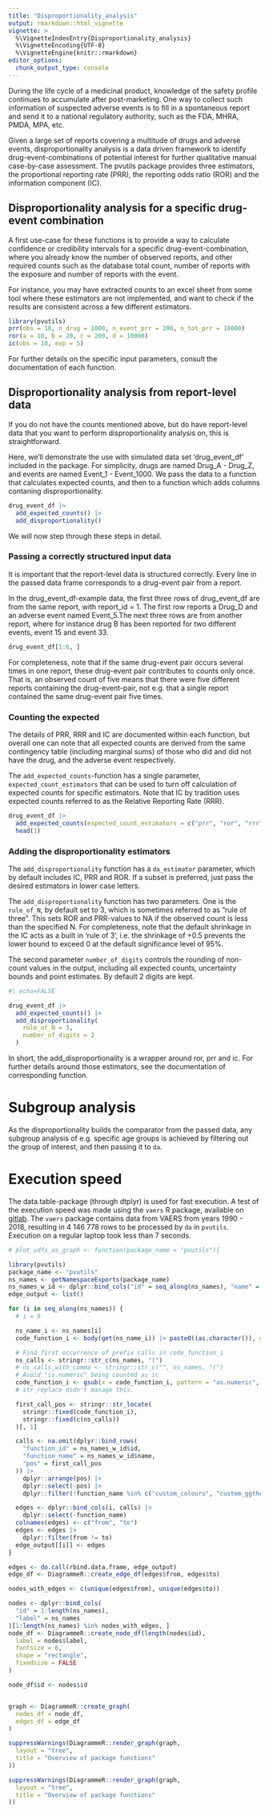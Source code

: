 ```yaml
---
title: "Disproportionality_analysis"
output: rmarkdown::html_vignette
vignette: >
  %\VignetteIndexEntry{Disproportionality_analysis}
  %\VignetteEncoding{UTF-8}
  %\VignetteEngine{knitr::rmarkdown}
editor_options: 
  chunk_output_type: console
---
```


During the life cycle of a medicinal product, knowledge of the safety profile 
continues to accumulate after post-marketing. One way to collect such information
of suspected adverse events is to fill in a spontaneous report and send it to a 
national regulatory authority, such as the FDA, MHRA, PMDA, MPA, etc.      

Given a large set of reports covering a multitude of drugs and adverse events, 
disproportionality analysis is a data driven framework to identify 
drug-event-combinations of potential interest for further qualitative 
manual case-by-case assessment. The pvutils package provides three estimators, 
the proportional reporting rate (PRR), the reporting odds ratio (ROR) and the 
information component (IC). 

## Disproportionality analysis for a specific drug-event combination
A first use-case for these functions is to provide a way to calculate 
confidence or credibility intervals for a specific drug-event-combination, where
you already know the number of observed reports, and other required counts such as
the database total count, number of reports with the exposure and number of
reports with the event.

For instance, you may have extracted counts to an excel sheet from 
some tool where these estimators are not implemented, and want to check 
if the results are consistent across a few different estimators.

```r
library(pvutils)
prr(obs = 10, n_drug = 1000, n_event_prr = 200, n_tot_prr = 10000)
ror(a = 10, b = 20, c = 200, d = 10000)
ic(obs = 10, exp = 5)
```
For further details on the specific input parameters, consult the documentation 
of each function. 

## Disproportionality analysis from report-level data
If you do not have the counts mentioned above, but do have report-level data 
that you want to perform disproportionality analysis on, this is straightforward.

Here, we'll demonstrate the use with simulated data set 'drug_event_df' included 
in the package. For simplicity, drugs are named Drug_A - Drug_Z, and events are 
named Event_1 - Event_1000. We pass the data to a function that calculates
expected counts, and then to a function which adds columns contaning 
disproportionality.

```r
drug_event_df |>
  add_expected_counts() |>
  add_disproportionality()
```

We will now step through these steps in detail. 

### Passing a correctly structured input data
It is important that the report-level data is structured correctly. 
Every line in the passed data frame corresponds to a drug-event pair
from a report.

In the drug_event_df-example data, the first three rows of drug_event_df are from the same report, with report_id = 1. The first row reports a Drug_D and an adverse event 
named Event_5.The next three rows are from another report, where for instance 
drug B has been reported for two different events, event 15 and event 33. 

```r
drug_event_df[1:6, ]
```

For completeness, note that if the same drug-event pair occurs several times in 
one report, these drug-event pair contributes to counts only once. That is, 
an observed count of five means that there were five different reports 
containing the drug-event-pair, not e.g. that a single report contained the same 
drug-event pair five times.

### Counting the expected
The details of PRR, RRR and IC are documented within each function, but overall one can note that all expected counts are derived 
from the same contingency table (including marginal sums) of those who did and 
did not have the drug, and the adverse event respectively.

The `add_expected_counts`-function has a single parameter, 
`expected_count_estimators` that can be used to turn off calculation of 
expected counts for specific estimators. Note that IC by tradition uses 
expected counts referred to as the Relative Reporting Rate (RRR).

```r
drug_event_df |>
  add_expected_counts(expected_count_estimators = c("prr", "ror", "rrr")) |>
  head(1)
```


### Adding the disproportionality estimators
The `add_disproportionality` function has a `da_estimator` parameter, which
by default includes IC, PRR and ROR. If a subset is preferred, just pass 
the desired estimators in lower case letters.

The `add_disproportionality` function has two parameters. One is the 
`rule_of_N`, by default set to 3, which is sometimes referred to as 
"rule of three". This sets ROR and PRR-values to NA if the observed count is 
less than the specified N. For completeness, note that the default shrinkage 
in the IC acts as a built in 'rule of 3', i.e. the shrinkage of +0.5 prevents 
the lower bound to exceed 0 at the default significance level of 95\%.

The second parameter `number_of_digits` controls the rounding of non-count values in the output, 
including all expected counts, uncertainty bounds and point estimates. By default
2 digits are kept. 

```r
#| echo=FALSE

drug_event_df |>
  add_expected_counts() |>
  add_disproportionality(
    rule_of_N = 3,
    number_of_digits = 2
  )
```
In short, the add_disproportionality is a wrapper around ror, prr and ic. For 
further details around those estimators, see the documentation of corresponding
function. 

# Subgroup analysis
As the disproportionality builds the comparator from the passed data, 
any subgroup analysis of e.g. specific age groups is achieved by filtering out
the group of interest, and then passing it to `da`.  

# Execution speed 
The data.table-package (through dtplyr) is used for fast execution. A test of 
the execution speed was made using the `vaers` R package, available on [gitlab](https://gitlab.com/iembry/vaers.git). The `vaers` package contains 
data from VAERS from years 1990 - 2018, resulting in 4 146 778 rows to
be processed by `da` in `pvutils`. Execution on a regular laptop took less 
than 7 seconds.

```r

# plot_udfs_as_graph <- function(package_name = "pvutils"){

library(pvutils)
package_name <- "pvutils"
ns_names <- getNamespaceExports(package_name)
ns_names_w_id <- dplyr::bind_cols("id" = seq_along(ns_names), "name" = ns_names)
edge_output <- list()

for (i in seq_along(ns_names)) {
  # i = 9

  ns_name_i <- ns_names[i]
  code_function_i <- body(get(ns_name_i)) |> paste0((as.character()), collapse = "")

  # Find first occurrence of prefix calls in code_function_i
  ns_calls <- stringr::str_c(ns_names, "(")
  # ns_calls_with_comma <- stringr::str_c("", ns_names, "(")
  # Avoid "is.numeric" being counted as ic
  code_function_i <- gsub(x = code_function_i, pattern = "as.numeric", replacement = "", fixed = T)
  # str_replace didn't manage this.

  first_call_pos <- stringr::str_locate(
    stringr::fixed(code_function_i),
    stringr::fixed(c(ns_calls))
  )[, 1]

  calls <- na.omit(dplyr::bind_rows(
    "function_id" = ns_names_w_id$id,
    "function_name" = ns_names_w_id$name,
    "pos" = first_call_pos
  )) |>
    dplyr::arrange(pos) |>
    dplyr::select(-pos) |>
    dplyr::filter(!function_name %in% c("custom_colours", "custom_ggtheme", "sign_lvl_to_quantile_prob"))

  edges <- dplyr::bind_cols(i, calls) |>
    dplyr::select(-function_name)
  colnames(edges) <- c("from", "to")
  edges <- edges |> 
    dplyr::filter(from != to)
  edge_output[[i]] <- edges
}

edges <- do.call(rbind.data.frame, edge_output)
edge_df <- DiagrammeR::create_edge_df(edges$from, edges$to)

nodes_with_edges <- c(unique(edges$from), unique(edges$to))

nodes <- dplyr::bind_cols(
  "id" = 1:length(ns_names),
  "label" = ns_names
)[1:length(ns_names) %in% nodes_with_edges, ]
node_df <- DiagrammeR::create_node_df(length(nodes$id),
  label = nodes$label,
  fontsize = 6,
  shape = "rectangle",
  fixedsize = FALSE
)

node_df$id <- nodes$id


graph <- DiagrammeR::create_graph(
  nodes_df = node_df,
  edges_df = edge_df
)

suppressWarnings(DiagrammeR::render_graph(graph,
  layout = "tree",
  title = "Overview of package functions"
))
```


```r

suppressWarnings(DiagrammeR::render_graph(graph,
  layout = "tree",
  title = "Overview of package functions"
))
```

